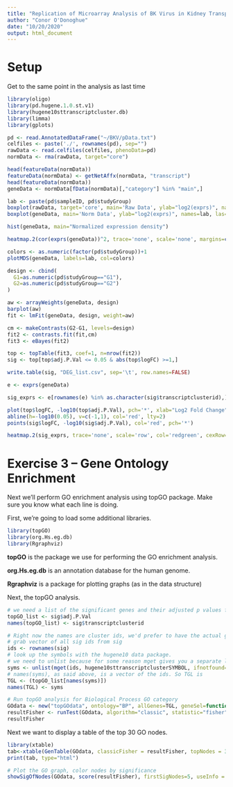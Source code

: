 ```yaml
---
title: "Replication of Microarray Analysis of BK Virus in Kidney Transplant Biopsies 3"
author: "Conor O'Donoghue"
date: "10/20/2020"
output: html_document
---
```


# Setup

Get to the same point in the analysis as last time

```r
library(oligo)
library(pd.hugene.1.0.st.v1)
library(hugene10sttranscriptcluster.db)
library(limma)
library(gplots)
```

```r
pd <- read.AnnotatedDataFrame("~/BKV/pData.txt")
celfiles <- paste('./', rownames(pd), sep="")
rawData <- read.celfiles(celfiles, phenoData=pd)
normData <- rma(rawData, target="core")
```


```r
head(featureData(normData))
featureData(normData) <- getNetAffx(normData, "transcript")
head(featureData(normData))
geneData <- normData[fData(normData)[,"category"] %in% "main",]
```


```r
lab <- paste(pd$sampleID, pd$studyGroup)
boxplot(rawData, target='core', main='Raw Data', ylab="log2(exprs)", names=lab, las=2)
boxplot(geneData, main='Norm Data', ylab="log2(exprs)", names=lab, las=2)

hist(geneData, main="Normalized expression density")

heatmap.2(cor(exprs(geneData))^2, trace='none', scale='none', margins=c(9,9), labRow=lab, labCol=lab)

colors <- as.numeric(factor(pd$studyGroup))+1
plotMDS(geneData, labels=lab, col=colors)
```

```r
design <- cbind(
  G1=as.numeric(pd$studyGroup=="G1"),
  G2=as.numeric(pd$studyGroup=="G2")
)

aw <- arrayWeights(geneData, design)
barplot(aw)
fit <- lmFit(geneData, design, weight=aw)

cm <- makeContrasts(G2-G1, levels=design)
fit2 <- contrasts.fit(fit,cm)
fit3 <- eBayes(fit2)
```

```r
top <- topTable(fit3, coef=1, n=nrow(fit2))
sig <- top[top$adj.P.Val <= 0.05 & abs(top$logFC) >=1,]

write.table(sig, "DEG_list.csv", sep='\t', row.names=FALSE)

e <- exprs(geneData)

sig_exprs <- e[rownames(e) %in% as.character(sig$transcriptclusterid),]
```

```r
plot(top$logFC, -log10(top$adj.P.Val), pch='*', xlab="Log2 Fold Change", ylab="-10log(adjusted p-value)")
abline(h=-log10(0.05), v=c(-1,1), col='red', lty=2)
points(sig$logFC, -log10(sig$adj.P.Val), col='red', pch='*')
```

```r
heatmap.2(sig_exprs, trace='none', scale='row', col='redgreen', cexRow=0.2, cexCol=0.7)
```

# Exercise 3 -- Gene Ontology Enrichment
Next we'll perform GO enrichment analysis using topGO package. Make sure you know what each line is doing.

First, we're going to load some additional libraries.
```r
library(topGO)
library(org.Hs.eg.db)
library(Rgraphviz)
```
**topGO** is the package we use for performing the GO enrichment analysis.

**org.Hs.eg.db** is an annotation database for the human genome.

**Rgraphviz** is a package for plotting graphs (as in the data structure)


Next, the topGO analysis.
```r
# we need a list of the significant genes and their adjusted p values for topGO.
topGO_list <- sig$adj.P.Val
names(topGO_list) <- sig$transcriptclusterid

# Right now the names are cluster ids, we'd prefer to have the actual gene symbol.
# grab vector of all sig ids from sig
ids <- rownames(sig)
# look up the symbols with the hugene10 data package.
# we need to unlist because for some reason mget gives you a separate list for each id/pair symbol. Unlist will essentially get you your one big list of gene symbols, with ids as the index names.
syms <- unlist(mget(ids, hugene10sttranscriptclusterSYMBOL, ifnotfound=NA))
# names(syms), as said above, is a vector of the ids. So TGL is 
TGL <- (topGO_list[names(syms)])
names(TGL) <- syms

# Run topGO analysis for Biological Process GO category
GOdata <- new("topGOdata", ontology="BP", allGenes=TGL, geneSel=function(p) p<0.01, description="Test", annot=annFUN.org, mapping="org.Hs.eg", ID="Symbol")
resultFisher <- runTest(GOdata, algorithm="classic", statistic="fisher")
resultFisher
```

Next we want to display a table of the top 30 GO nodes.
```r
library(xtable)
tab<-xtable(GenTable(GOdata, classicFisher = resultFisher, topNodes = 30))
print(tab, type="html")
```

```r
# Plot the GO graph, color nodes by significance
showSigOfNodes(GOdata, score(resultFisher), firstSigNodes=5, useInfo = "all")
```

